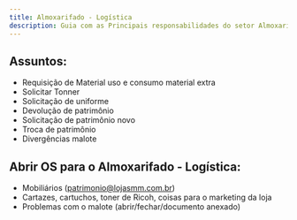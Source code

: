 ```yaml
---
title: Almoxarifado - Logística
description: Guia com as Principais responsabilidades do setor Almoxarifado - Logística.
---
```


## Assuntos:

- Requisição de Material uso e consumo material extra
- Solicitar Tonner
- Solicitação de uniforme
- Devolução de patrimônio
- Solicitação de patrimônio novo
- Troca de patrimônio
- Divergências malote


## Abrir OS para o Almoxarifado - Logística:

- Mobiliários (patrimonio@lojasmm.com.br)
- Cartazes, cartuchos, toner de Ricoh, coisas para o marketing da loja
- Problemas com o malote (abrir/fechar/documento anexado)
